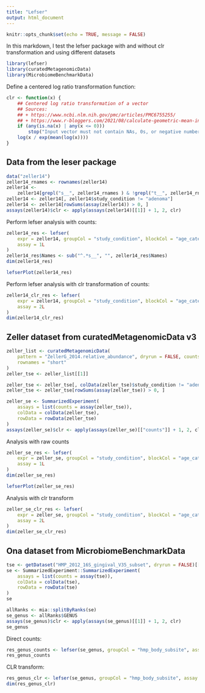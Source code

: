 ```yaml
---
title: "Lefser"
output: html_document
---
```


```r
knitr::opts_chunk$set(echo = TRUE, message = FALSE)
```

In this markdown, I test the lefser package with and without clr transformation
and using different datasets

```r
library(lefser)
library(curatedMetagenomicData)
library(MicrobiomeBenchmarkData)
```

Define a centered log ratio transformation function:

```r
clr <- function(x) {
    ## Centered log ratio transformation of a vector
    ## Sources: 
    ## + https://www.ncbi.nlm.nih.gov/pmc/articles/PMC6755255/
    ## + https://www.r-bloggers.com/2021/08/calculate-geometric-mean-in-r/
    if (any(is.na(x) | any(x <= 0)))
        stop("Input vector must not contain NAs, 0s, or negative numbers.")
    log(x / exp(mean(log(x))))
}
```

## Data from the leser package

```r
data("zeller14")
zeller14_rnames <- rownames(zeller14)
zeller14 <- 
    zeller14[grepl("s__", zeller14_rnames ) & !grepl("t__", zeller14_rnames), ]
zeller14 <- zeller14[, zeller14$study_condition != "adenoma"]
zeller14 <- zeller14[rowSums(assay(zeller14)) > 0, ]
assays(zeller14)$clr <- apply(assays(zeller14)[[1]] + 1, 2, clr)
```

Perform lefser analysis with counts:

```r
zeller14_res <- lefser(
    expr = zeller14, groupCol = "study_condition", blockCol = "age_category",
    assay = 1L
)
zeller14_res$Names <- sub("^.*s__", "", zeller14_res$Names)
dim(zeller14_res)

```
```r
lefserPlot(zeller14_res)
```

Perform lefser analysis with clr transformation of counts:

```r
zeller14_clr_res <- lefser(
    expr = zeller14, groupCol = "study_condition", blockCol = "age_category",
    assay = 2L
)
dim(zeller14_clr_res)
```

## Zeller dataset from curatedMetagenomicData v3

```r
zeller_list <- curatedMetagenomicData(
    pattern = "ZellerG_2014.relative_abundance", dryrun = FALSE, counts = TRUE,
    rownames = "short"
)
zeller_tse <- zeller_list[[1]]

zeller_tse <- zeller_tse[, colData(zeller_tse)$study_condition != "adenoma"]
zeller_tse <- zeller_tse[rowSums(assay(zeller_tse)) > 0, ]

zeller_se <- SummarizedExperiment(
    assays = list(counts = assay(zeller_tse)),
    colData = colData(zeller_tse),
    rowData = rowData(zeller_tse)
)
assays(zeller_se)$clr <- apply(assays(zeller_se)[["counts"]] + 1, 2, clr)
```


Analysis with raw counts

```r
zeller_se_res <- lefser(
    expr = zeller_se, groupCol = "study_condition", blockCol = "age_category",
    assay = 1L
)
dim(zeller_se_res)
```

```r
lefserPlot(zeller_se_res)
```

Analysis with clr transform

```r
zeller_se_clr_res <- lefser(
    expr = zeller_se, groupCol = "study_condition", blockCol = "age_category",
    assay = 2L
)
dim(zeller_se_clr_res)
```
## Ona dataset from MicrobiomeBenchmarkData

```r
tse <- getDataset("HMP_2012_16S_gingival_V35_subset", dryrun = FALSE)[[1]]
se <- SummarizedExperiment::SummarizedExperiment(
    assays = list(counts = assay(tse)),
    colData = colData(tse),
    rowData = rowData(tse)
)
se
```

```r
allRanks <- mia::splitByRanks(se)
se_genus <- allRanks$GENUS
assays(se_genus)$clr <- apply(assays(se_genus)[[1]] + 1, 2, clr)
se_genus

```

Direct counts:

```r
res_genus_counts <- lefser(se_genus, groupCol = "hmp_body_subsite", assay = 1L)
res_genus_counts
```

CLR transform:

```r
res_genus_clr <- lefser(se_genus, groupCol = "hmp_body_subsite", assay = 2L)
dim(res_genus_clr)
```

